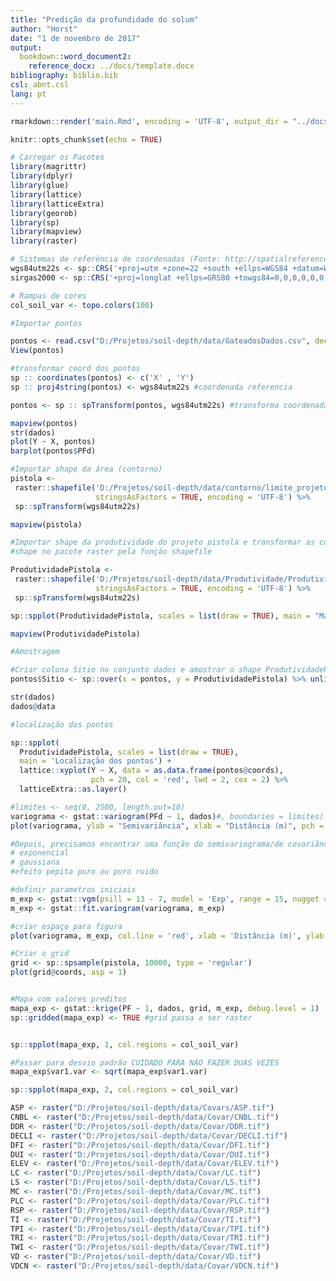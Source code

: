 ```yaml
---
title: "Predição da profundidade do solum"
author: "Horst"
date: "1 de novembro de 2017"
output:
  bookdown::word_document2:
    reference_docx: ../docs/template.docx
bibliography: biblio.bib
csl: abnt.csl
lang: pt
---
```


```r
rmarkdown::render('main.Rmd', encoding = 'UTF-8', output_dir = "../docs")
```

```r
knitr::opts_chunk$set(echo = TRUE)
```

```r
# Carregar os Pacotes
library(magrittr)
library(dplyr)
library(glue)
library(lattice)
library(latticeExtra)
library(georob)
library(sp)
library(mapview)
library(raster)

# Sistemas de referência de coordenadas (Fonte: http://spatialreference.org/ref/epsg/)
wgs84utm22s <- sp::CRS('+proj=utm +zone=22 +south +ellps=WGS84 +datum=WGS84 +units=m +no_defs')
sirgas2000 <- sp::CRS('+proj=longlat +ellps=GRS80 +towgs84=0,0,0,0,0,0,0 +no_defs')

# Rampas de cores
col_soil_var <- topo.colors(100)
```

```r
#Importar pontos

pontos <- read.csv("D:/Projetos/soil-depth/data/GateadosDados.csv", dec = ".", sep= ";", stringsAsFactors = FALSE)
View(pontos)

#transformar coord dos pontos
sp :: coordinates(pontos) <- c('X' , 'Y')
sp :: proj4string(pontos) <- wgs84utm22s #coordenada referencia

pontos <- sp :: spTransform(pontos, wgs84utm22s) #transforma coordenada para wgs84

mapview(pontos)
str(dados)
plot(Y ~ X, pontos)
barplot(pontos$PFd)

```

```r
#Importar shape da área (contorno)
pistola <- 
 raster::shapefile('D:/Projetos/soil-depth/data/contorno/limite_projeto.shp',
                   stringsAsFactors = TRUE, encoding = 'UTF-8') %>%
 sp::spTransform(wgs84utm22s)

mapview(pistola)
```

```r
#Importar shape da produtividade do projeto pistola e transformar as coordenadas
#shape no pacote raster pela função shapefile

ProdutividadePistola <- 
 raster::shapefile('D:/Projetos/soil-depth/data/Produtividade/ProdutividadePistola.shp',
                   stringsAsFactors = TRUE, encoding = 'UTF-8') %>%
 sp::spTransform(wgs84utm22s)

sp::spplot(ProdutividadePistola, scales = list(draw = TRUE), main = "Mapa Sítio")

mapview(ProdutividadePistola)

```

```r
#Amostragem

#Criar coluna Sitio no conjunto dados e amostrar o shape ProdutividadePistola nos 102 pontos
pontos$Sitio <- sp::over(x = pontos, y = ProdutividadePistola) %>% unlist()

str(dados)
dados@data

```

```r
#localização dos pontos

sp::spplot(
  ProdutividadePistola, scales = list(draw = TRUE),
  main = 'Localização dos pontos') +
  lattice::xyplot(Y ~ X, data = as.data.frame(pontos@coords),
                  pch = 20, col = 'red', lwd = 2, cex = 2) %>%
  latticeExtra::as.layer()
```








```r

#limites <- seq(0, 2500, length.out=10)
variograma <- gstat::variogram(PFd ~ 1, dados)#, boundaries = limites)
plot(variograma, ylab = "Semivariância", xlab = "Distância (m)", pch = 20, cex = 1.5, plot.numbers = TRUE) #plot.numbers (pares de dados)


```

```r
#Depois, precisamos encontrar uma função do semivariograma/de covariãncia que descrevam esse comportamento dos dados:
# exponencial
# gaussiana
#efeito pepita puro ou puro ruido

#definir parametros iniciais
m_exp <- gstat::vgm(psill = 13 - 7, model = 'Exp', range = 15, nugget = 5)
m_exp <- gstat::fit.variogram(variograma, m_exp)

#criar espaço para figura
plot(variograma, m_exp, col.line = 'red', xlab = 'Distância (m)', ylab = 'Semivariância')

```

```r

#Criar o grid
grid <- sp::spsample(pistola, 10000, type = 'regular')
plot(grid@coords, asp = 1)


#Mapa com valores preditos
mapa_exp <- gstat::krige(PF ~ 1, dados, grid, m_exp, debug.level = 1)
sp::gridded(mapa_exp) <- TRUE #grid passa a ser raster


sp::spplot(mapa_exp, 1, col.regions = col_soil_var)

```

```r
#Passar para desvio padrão CUIDADO PARA NÃO FAZER DUAS VEZES
mapa_exp$var1.var <- sqrt(mapa_exp$var1.var)

sp::spplot(mapa_exp, 2, col.regions = col_soil_var)
```

```r

ASP <- raster("D:/Projetos/soil-depth/data/Covars/ASP.tif")
CNBL <- raster("D:/Projetos/soil-depth/data/Covar/CNBL.tif")
DDR <- raster("D:/Projetos/soil-depth/data/Covar/DDR.tif")
DECLI <- raster("D:/Projetos/soil-depth/data/Covar/DECLI.tif")
DFI <- raster("D:/Projetos/soil-depth/data/Covar/DFI.tif")
DUI <- raster("D:/Projetos/soil-depth/data/Covar/DUI.tif")
ELEV <- raster("D:/Projetos/soil-depth/data/Covar/ELEV.tif")
LC <- raster("D:/Projetos/soil-depth/data/Covar/LC.tif")
LS <- raster("D:/Projetos/soil-depth/data/Covar/LS.tif")
MC <- raster("D:/Projetos/soil-depth/data/Covar/MC.tif")
PLC <- raster("D:/Projetos/soil-depth/data/Covar/PLC.tif")
RSP <- raster("D:/Projetos/soil-depth/data/Covar/RSP.tif")
TI <- raster("D:/Projetos/soil-depth/data/Covar/TI.tif")
TPI <- raster("D:/Projetos/soil-depth/data/Covar/TPI.tif")
TRI <- raster("D:/Projetos/soil-depth/data/Covar/TRI.tif")
TWI <- raster("D:/Projetos/soil-depth/data/Covar/TWI.tif")
VD <- raster("D:/Projetos/soil-depth/data/Covar/VD.tif")
VDCN <- raster("D:/Projetos/soil-depth/data/Covar/VDCN.tif")






```

